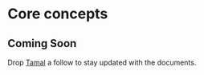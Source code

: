 # Core concepts

## Coming Soon

Drop [Tamal](https://x.com/tamalCodes) a follow to stay updated with the documents.

<br />
<br />
<br />
<br />
<br />
<br />
<br />
<br />
<br />
<br />
